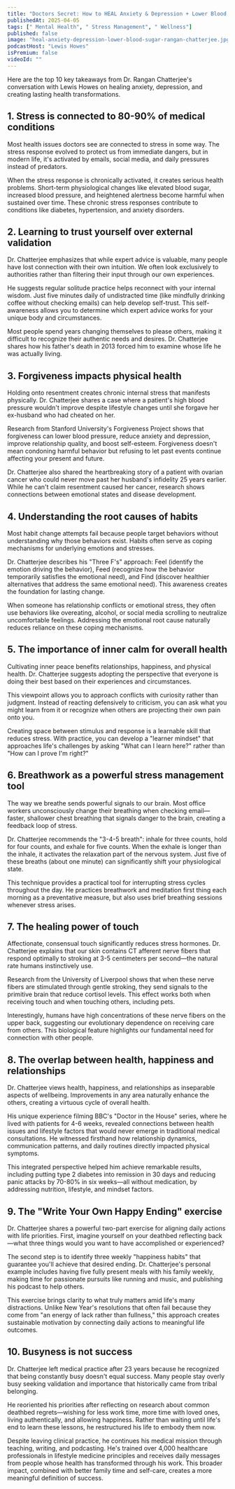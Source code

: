 ```yaml
---
title: "Doctors Secret: How to HEAL Anxiety & Depression + Lower Blood Sugar for Good! Dr Rangan Chatterjee"
publishedAt: 2025-04-05
tags: [" Mental Health", " Stress Management", " Wellness"]
published: false
image: "heal-anxiety-depression-lower-blood-sugar-rangan-chatterjee.jpg"
podcastHost: "Lewis Howes"
isPremium: false
videoId: ""
---
```



<PodcastSummaryPageLayout frontmatter={frontmatter}>

Here are the top 10 key takeaways from Dr. Rangan Chatterjee's conversation with Lewis Howes on healing anxiety, depression, and creating lasting health transformations.

## 1. Stress is connected to 80-90% of medical conditions

Most health issues doctors see are connected to stress in some way. The stress response evolved to protect us from immediate dangers, but in modern life, it's activated by emails, social media, and daily pressures instead of predators.

When the stress response is chronically activated, it creates serious health problems. Short-term physiological changes like elevated blood sugar, increased blood pressure, and heightened alertness become harmful when sustained over time. These chronic stress responses contribute to conditions like diabetes, hypertension, and anxiety disorders.

## 2. Learning to trust yourself over external validation

Dr. Chatterjee emphasizes that while expert advice is valuable, many people have lost connection with their own intuition. We often look exclusively to authorities rather than filtering their input through our own experiences.

He suggests regular solitude practice helps reconnect with your internal wisdom. Just five minutes daily of undistracted time (like mindfully drinking coffee without checking emails) can help develop self-trust. This self-awareness allows you to determine which expert advice works for your unique body and circumstances.

Most people spend years changing themselves to please others, making it difficult to recognize their authentic needs and desires. Dr. Chatterjee shares how his father's death in 2013 forced him to examine whose life he was actually living.

## 3. Forgiveness impacts physical health

Holding onto resentment creates chronic internal stress that manifests physically. Dr. Chatterjee shares a case where a patient's high blood pressure wouldn't improve despite lifestyle changes until she forgave her ex-husband who had cheated on her.

Research from Stanford University's Forgiveness Project shows that forgiveness can lower blood pressure, reduce anxiety and depression, improve relationship quality, and boost self-esteem. Forgiveness doesn't mean condoning harmful behavior but refusing to let past events continue affecting your present and future.

Dr. Chatterjee also shared the heartbreaking story of a patient with ovarian cancer who could never move past her husband's infidelity 25 years earlier. While he can't claim resentment caused her cancer, research shows connections between emotional states and disease development.

## 4. Understanding the root causes of habits

Most habit change attempts fail because people target behaviors without understanding why those behaviors exist. Habits often serve as coping mechanisms for underlying emotions and stresses.

Dr. Chatterjee describes his "Three F's" approach: Feel (identify the emotion driving the behavior), Feed (recognize how the behavior temporarily satisfies the emotional need), and Find (discover healthier alternatives that address the same emotional need). This awareness creates the foundation for lasting change.

When someone has relationship conflicts or emotional stress, they often use behaviors like overeating, alcohol, or social media scrolling to neutralize uncomfortable feelings. Addressing the emotional root cause naturally reduces reliance on these coping mechanisms.

## 5. The importance of inner calm for overall health

Cultivating inner peace benefits relationships, happiness, and physical health. Dr. Chatterjee suggests adopting the perspective that everyone is doing their best based on their experiences and circumstances.

This viewpoint allows you to approach conflicts with curiosity rather than judgment. Instead of reacting defensively to criticism, you can ask what you might learn from it or recognize when others are projecting their own pain onto you.

Creating space between stimulus and response is a learnable skill that reduces stress. With practice, you can develop a "learner mindset" that approaches life's challenges by asking "What can I learn here?" rather than "How can I prove I'm right?"

## 6. Breathwork as a powerful stress management tool

The way we breathe sends powerful signals to our brain. Most office workers unconsciously change their breathing when checking email—faster, shallower chest breathing that signals danger to the brain, creating a feedback loop of stress.

Dr. Chatterjee recommends the "3-4-5 breath": inhale for three counts, hold for four counts, and exhale for five counts. When the exhale is longer than the inhale, it activates the relaxation part of the nervous system. Just five of these breaths (about one minute) can significantly shift your physiological state.

This technique provides a practical tool for interrupting stress cycles throughout the day. He practices breathwork and meditation first thing each morning as a preventative measure, but also uses brief breathing sessions whenever stress arises.

## 7. The healing power of touch

Affectionate, consensual touch significantly reduces stress hormones. Dr. Chatterjee explains that our skin contains CT afferent nerve fibers that respond optimally to stroking at 3-5 centimeters per second—the natural rate humans instinctively use.

Research from the University of Liverpool shows that when these nerve fibers are stimulated through gentle stroking, they send signals to the primitive brain that reduce cortisol levels. This effect works both when receiving touch and when touching others, including pets.

Interestingly, humans have high concentrations of these nerve fibers on the upper back, suggesting our evolutionary dependence on receiving care from others. This biological feature highlights our fundamental need for connection with other people.

## 8. The overlap between health, happiness and relationships

Dr. Chatterjee views health, happiness, and relationships as inseparable aspects of wellbeing. Improvements in any area naturally enhance the others, creating a virtuous cycle of overall health.

His unique experience filming BBC's "Doctor in the House" series, where he lived with patients for 4-6 weeks, revealed connections between health issues and lifestyle factors that would never emerge in traditional medical consultations. He witnessed firsthand how relationship dynamics, communication patterns, and daily routines directly impacted physical symptoms.

This integrated perspective helped him achieve remarkable results, including putting type 2 diabetes into remission in 30 days and reducing panic attacks by 70-80% in six weeks—all without medication, by addressing nutrition, lifestyle, and mindset factors.

## 9. The "Write Your Own Happy Ending" exercise

Dr. Chatterjee shares a powerful two-part exercise for aligning daily actions with life priorities. First, imagine yourself on your deathbed reflecting back—what three things would you want to have accomplished or experienced?

The second step is to identify three weekly "happiness habits" that guarantee you'll achieve that desired ending. Dr. Chatterjee's personal example includes having five fully present meals with his family weekly, making time for passionate pursuits like running and music, and publishing his podcast to help others.

This exercise brings clarity to what truly matters amid life's many distractions. Unlike New Year's resolutions that often fail because they come from "an energy of lack rather than fullness," this approach creates sustainable motivation by connecting daily actions to meaningful life outcomes.

## 10. Busyness is not success

Dr. Chatterjee left medical practice after 23 years because he recognized that being constantly busy doesn't equal success. Many people stay overly busy seeking validation and importance that historically came from tribal belonging.

He reoriented his priorities after reflecting on research about common deathbed regrets—wishing for less work time, more time with loved ones, living authentically, and allowing happiness. Rather than waiting until life's end to learn these lessons, he restructured his life to embody them now.

Despite leaving clinical practice, he continues his medical mission through teaching, writing, and podcasting. He's trained over 4,000 healthcare professionals in lifestyle medicine principles and receives daily messages from people whose health has transformed through his work. This broader impact, combined with better family time and self-care, creates a more meaningful definition of success.

</PodcastSummaryPageLayout>
